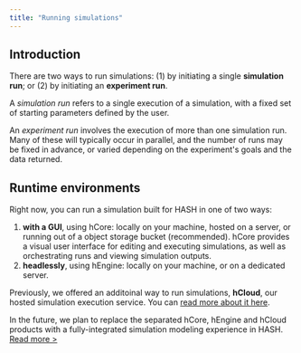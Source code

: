 ```yaml
---
title: "Running simulations"
---
```


## Introduction

There are two ways to run simulations: (1) by initiating a single **simulation run**; or (2) by initiating an **experiment run**.

A _simulation run_ refers to a single execution of a simulation, with a fixed set of starting parameters defined by the user.

An _experiment run_ involves the execution of more than one simulation run. Many of these will typically occur in parallel, and the number of runs may be fixed in advance, or varied depending on the experiment's goals and the data returned.

## Runtime environments

Right now, you can run a simulation built for HASH in one of two ways:

1. **with a GUI**, using hCore: locally on your machine, hosted on a server, or running out of a object storage bucket (recommended). hCore provides a visual user interface for editing and executing simulations, as well as orchestrating runs and viewing simulation outputs.
1. **headlessly**, using hEngine: locally on your machine, or on a dedicated server.

Previously, we offered an additoinal way to run simulations, **hCloud**, our hosted simulation execution service. You can [read more about it here](/docs/simulations/run/cloud).

In the future, we plan to replace the separated hCore, hEngine and hCloud products with a fully-integrated simulation modeling experience in HASH. [Read more >](/docs/simulations)
